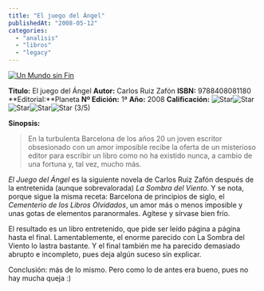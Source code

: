 ```yaml
---
title: "El juego del Ángel"
publishedAt: "2008-05-12"
categories: 
  - "analisis"
  - "libros"
  - "legacy"
---
```


[![Un Mundo sin Fin](http://rick.jinlabs.com/wp-content/uploads/2008/05/portada_llibre.jpg)](http://www.casadellibro.com/fichas/fichabiblio/0,,2900001240024,00.html?codigo=2900001240024&nombre=EL%20JUEGO%20DEL%20ANGEL)

**Titulo:** El juego del Ángel **Autor:** Carlos Ruiz Zafón **ISBN:** 9788408081180 **Editorial:**Planeta **Nº Edición:** 1ª **Año:** 2008 **Calificación:** ![Star](http://rick.jinlabs.com/i/pageStarred.png)![Star](http://rick.jinlabs.com/i/pageStarred.png)![Star](http://rick.jinlabs.com/i/pageStarred.png)![Star](http://rick.jinlabs.com/i/starPage.png)![Star](http://rick.jinlabs.com/i/starPage.png) (3/5)

**Sinopsis:**

> En la turbulenta Barcelona de los años 20 un joven escritor obsesionado con un amor imposible recibe la oferta de un misterioso editor para escribir un libro como no ha existido nunca, a cambio de una fortuna y, tal vez, mucho más.

_El Juego del Ángel_ es la siguiente novela de Carlos Ruiz Zafón después de la entretenida (aunque sobrevalorada) _La Sombra del Viento_. Y se nota, porque sigue la misma receta: Barcelona de principios de siglo, el _Cementerio de los Libros Olvidados_, un amor más o menos imposible y unas gotas de elementos paranormales. Agítese y sírvase bien frío.

El resultado es un libro entretenido, que pide ser leído página a página hasta el final. Lamentablemente, el enorme parecido con La Sombra del Viento lo lastra bastante. Y el final también me ha parecido demasiado abrupto e incompleto, pues deja algún suceso sin explicar.

Conclusión: más de lo mismo. Pero como lo de antes era bueno, pues no hay mucha queja :)
